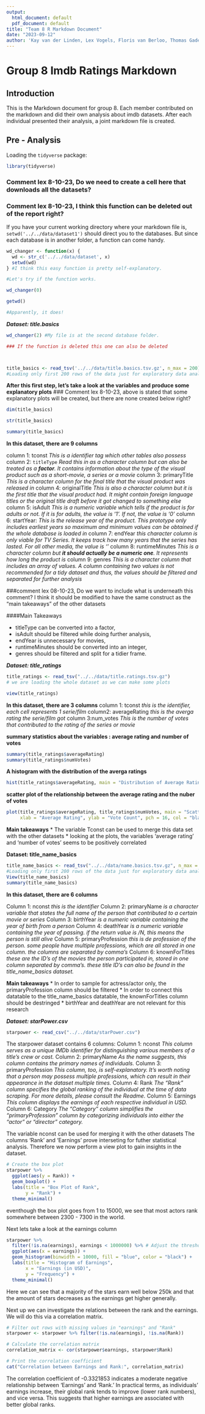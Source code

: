 ```yaml
---
output:
  html_document: default
  pdf_document: default
title: "Team 8 R Markdown Document"
date: "2023-09-12"
author: 'Kay van der Linden, Lex Vogels, Floris van Berloo, Thomas Gadellaa, Mehmet Eren Erdoğan'
---
```


# Group 8 Imdb Ratings Markdown

## Introduction

This is the Markdown document for group 8. Each member contributed on the markdown and did their own analysis about imdb datasets. After each individual presented their analysis, a joint markdown file is created.

## Pre - Analysis

Loading the `tidyverse` package:

```r
library(tidyverse)
```

### Comment lex 8-10-23, Do we need to create a cell here that downloads all the datasets?


### Comment lex 8-10-23, I think this function can be deleted out of the report right?

If you have your current working directory where your markdown file is, `setwd('../../data/dataset1')` should direct you to the databases. But since each database is in another folder, a function can come handy.

```r
wd_changer <- function(x) {
  wd <- str_c('../../data/dataset', x)
  setwd(wd)
} #I think this easy function is pretty self-explanatory.

#Let's try if the function works.

wd_changer(0)

getwd() 

#Apparently, it does!

``` 


***Dataset: title.basics ***

```r

wd_changer(2) #My file is at the second database folder. 

### If the function is deleted this one can also be deleted



title_basics <- read_tsv('../../data/title.basics.tsv.gz', n_max = 200)
#Loading only first 200 rows of the data just for exploratory data analysis.

```

**After this first step, let's take a look at the variables and produce some explanatory plots**
### Comment lex 8-10-23, above is stated that some explanatory plots will be created, but there are none created below right?

```r

dim(title_basics)

str(title_basics)

summary(title_basics)

```
**In this dataset, there are 9 columns**

column 1: tconst 
*This is a identifier tag which other tables also possess* 
column 2: `titleType` 
*Read this in as a character column but can also be treated as a **factor**. It contains information about the type of the visual product such as a short-movie, a series or a movie*
column 3: primaryTitle
*This is a character column for the final title that the visual product was released in*
column 4: originalTitle
*This is also a character column but it is the first title that the visual product had. It might contain foreign language titles or the original title draft before it got changed to something else*
column 5: isAdult
*This is a numeric variable which tells if the product is for adults or not. If it is for adults, the value is '1'. If not, the value is '0' *
column 6: startYear:
*This is the release year of the product. This prototype only includes earliest years so maximum and minimum values can be obtained if the whole database is loaded in*
column 7: endYear
*this character column is only viable for TV Series. It keeps track how many years that the series has lasted. For all other media, the value is '\N'*
column 8: runtimeMinutes
*This is a character column but **it should actually be a numeric one**. It represents how long the product is*
column 9: genres
*This is a character column that includes an array of values. A column containing two values is not recommended for a tidy dataset and thus, the values should be filtered and separated for further analysis*

###comment lex 08-10-23, Do we want to include what is underneath this comment? I think it should be modified to have the same construct as the "main takeaways" of the other datasets 


####Main Takeaways

* titleType can be converted into a factor,
* isAdult should be filtered while doing further analysis,
* endYear is unnecessary for movies,
* runtimeMinutes should be converted into an integer,
* genres should be filtered and split for a tidier frame.




***Dataset: title_ratings ***

```r
title_ratings <- read_tsv("../../data/title.ratings.tsv.gz")
# we are loading the whole dataset as we can make some plots
```
```r
view(title_ratings)
```

**In this dataset, there are 3 columns**
column 1: tconst
*this is the identifier, each cell represents 1 serie/film*
column2: averageRating
*this is the averga rating the serie/film got*
column 3:num_votes
*This is the number of votes that contributed to the rating of the series or movie*

**summary statistics about the variables : average rating and number of votes**
```r
summary(title_ratings$averageRating)
summary(title_ratings$numVotes)
```

**A histogram with the distribution of the averga ratings**
```r
hist(title_ratings$averageRating, main = "Distribution of Average Ratings", xlab = "Average Rating")
```

**scatter plot of the relationship between the average rating and the nuber of votes**
```r
plot(title_ratings$averageRating, title_ratings$numVotes, main = "Scatter Plot: Average Rating vs. Vote Count", 
     xlab = "Average Rating", ylab = "Vote Count", pch = 16, col = "black")
```

**Main takeaways**
* The variable Tconst can be used to merge this data set with the other datasets
* looking at the plots, the variables 'average rating' and 'number of votes' seems to be positively correlated

**Dataset: title_name_basics**
```r

title_name_basics <- read_tsv("../../data/name.basics.tsv.gz", n_max = 200)
#Loading only first 200 rows of the data just for exploratory data analysis.
View(title_name_basics)
summary(title_name_basics)

```

**In this dataset, there are 6 columns**

Column 1: nconst
*this is the identifier*
Column 2: primaryName
*is a character variable that states the full name of the person that contributed to a certain movie or series*
Column 3: birthYear
*is a numeric variable containing the year of birth from a person*
Column 4: deathYear
*is a numeric variable containing the year of passing. if the return value is /N, this means the person is still alive*
Column 5: primaryProfession
*this is de profession of the person. some people have multiple professions, which are all stored in one column. the columns are separated by comma's*
Column 6: knownForTitles
*these are the ID's of the movies the person participated in, stored in one column separated by comma's. these title ID's can also be found in the title_name_basics dataset.* 

**Main takeaways**
* In order to sample for actress/actor only, the primaryProfession column should be filtered
* In order to connect this datatable to the title_name_basics datatable, the knownForTitles column should be destringed
* birthYear and deathYear are not relevant for this research


***Dataset: starPower.csv ***

```r

starpower <- read_csv("../../data/starPower.csv")

```

The starpower dataset contains 6 columns:
Column 1: nconst
*This column serves as a unique IMDb identifier for distinguishing various members of a title's crew or cast.*
Column 2: primaryName 
*As the name suggests, this column contains the primary names of individuals.*
Column 3: primaryProfession
*This column, too, is self-explanatory. It's worth noting that a person may possess multiple professions, which can result in their appearance in the dataset multiple times.*
Column 4:  Rank
*The "Rank" column specifies the global ranking of the individual at the time of data scraping. For more details, please consult the Readme.*
Column 5: Earnings
*This column displays the earnings of each respective individual in USD.*
Column 6: Category
*The "Category" column simplifies the "primaryProfession" column by categorizing individuals into either the "actor" or "director" category.*

The variable nconst can be used for merging it with the other datasets
The columns 'Rank' and 'Earnings' prove interseting for futher statistical analysis. Therefore we now perform a view plot to gain insights in the dataset.

```r
# Create the box plot
starpower %>%
  ggplot(aes(y = Rank)) +
  geom_boxplot() +
  labs(title = "Box Plot of Rank",
       y = "Rank") +
  theme_minimal()
```

eventhough the box plot goes from 1 to 15000, we see that most actors rank somewhere between 2300 - 7300 in the world.

Next lets take a look at the earnings column

```r
starpower %>%
  filter(!is.na(earnings), earnings < 1000000) %>% # Adjust the threshold as needed
  ggplot(aes(x = earnings)) +
  geom_histogram(binwidth = 10000, fill = "blue", color = "black") +
  labs(title = "Histogram of Earnings",
       x = "Earnings (in USD)",
       y = "Frequency") +
  theme_minimal()

```

Here we can see that a majority of the stars earn well below 250k and that the amount of stars decreases as the earnings get higher generally.

Next up we can investigate the relations between the rank and the earnings. We will do this via a correlation matrix.

```r
# Filter out rows with missing values in "earnings" and "Rank"
starpower <- starpower %>% filter(!is.na(earnings), !is.na(Rank))

# Calculate the correlation matrix
correlation_matrix <- cor(starpower$earnings, starpower$Rank)

# Print the correlation coefficient
cat("Correlation between Earnings and Rank:", correlation_matrix)

```

The correlation coefficient of -0.3321853 indicates a moderate negative relationship between 'Earnings' and 'Rank.' In practical terms, as individuals' earnings increase, their global rank tends to improve (lower rank numbers), and vice versa. This suggests that higher earnings are associated with better global ranks.

